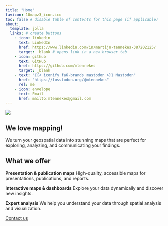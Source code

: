 ```yaml
---
title: "Home"
favicon: 10mapz3_icon.ico
toc: false # disable table of contents for this page (if applicable)
about: 
  template: jolla 
  links: # create buttons
    - icon: linkedin
      text: LinkedIn
      href: https://www.linkedin.com/in/martijn-tennekes-387202125/
      target: _blank # opens link in a new browser tab
    - icon: github
      text: GitHub
      href: https://github.com/mtennekes
      target: _blank 
    - text: "{{< iconify fa6-brands mastodon >}} Mastodon"
      href: "https://fosstodon.org/@mtennekes"
      rel: me
    - icon: envelope
      text: Email
      href: mailto:mtennekes@gmail.com
---
```



![](gallery/choro_wld.png)

## We love mapping!

We turn your geospatial data into stunning maps that are perfect for exploring, analyzing, and communicating your findings.

## What we offer

::: {.grid}

::: {.g-col-10 .g-col-md-4 .justify-text}

**Presentation & publication maps** High-quality, accessible maps for presentations, publications, and reports.

:::


::: {.g-col-10 .g-col-md-4 .justify-text}


**Interactive maps & dashboards** Explore your data dynamically and discover new insights.

:::



::: {.g-col-10 .g-col-md-4 .justify-text}

**Expert analysis** We help you understand your data through spatial analysis and visualization.

:::

:::

[Contact us](mailto:mtenenekes@gmail.com?subject=10mapz)